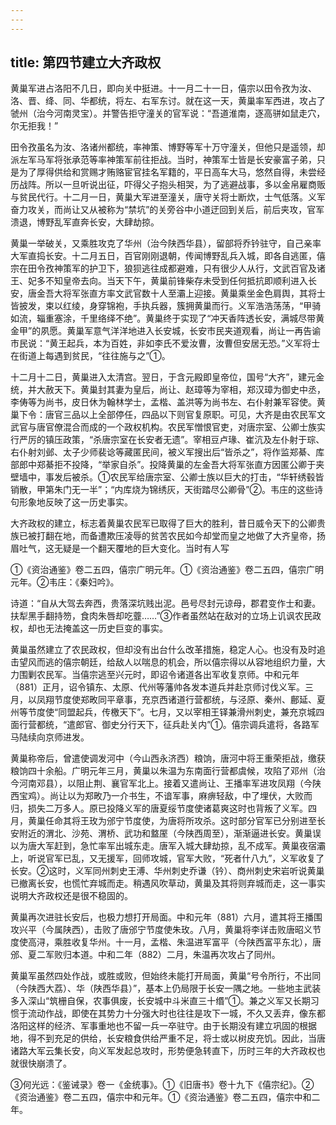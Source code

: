 ```yaml
---
---
---
```

title: 第四节建立大齐政权
---



黄巢军进占洛阳不几日，即向关中挺进。十一月二十一日，僖宗以田令孜为汝、洛、晋、绛、同、华都统，将左、右军东讨。就在这一天，黄巢率军西进，攻占了虢州（治今河南灵宝）。并警告拒守潼关的官军说：“吾道淮南，逐高骈如鼠走穴，尔无拒我！”

田令孜虽名为汝、洛诸州都统，率神策、博野等军十万守潼关，但他只是遥领，却派左军马军将张承范等率神策军前往拒战。当时，神策军士皆是长安豪富子弟，只是为了厚得供给和赏赐才贿赂宦官挂名军籍的，平日高车大马，悠然自得，未尝经历战阵。所以一旦听说出征，吓得父子抱头相哭，为了逃避战事，多以金帛雇商贩与贫民代行。十二月一日，黄巢大军进至潼关，唐守关将士断炊，士气低落。义军奋力攻关，而尚让又从被称为“禁坑”的关旁谷中小道迂回到关后，前后夹攻，官军溃退，博野乱军直奔长安，大肆劫掠。

黄巢一举破关，又乘胜攻克了华州（治今陕西华县），留部将乔钤驻守，自己亲率大军直捣长安。十二月五日，百官刚刚退朝，传闻博野乱兵入城，即各自逃匿，僖宗在田令孜神策军的护卫下，狼狈逃往成都避难，只有很少人从行，文武百官及诸王、妃多不知皇帝去向。当天下午，黄巢前锋柴存未受到任何抵抗即顺利进入长安，唐金吾大将军张直方率文武官数十人至灞上迎接。黄巢乘坐金色肩舆，其将士皆披发，束以红绫，身穿锦袍，手执兵器，簇拥黄巢而行。义军浩浩荡荡，“甲骑如流，辎重塞涂，千里络绎不绝”。黄巢终于实现了“冲天香阵透长安，满城尽带黄金甲”的夙愿。黄巢军意气洋洋地进入长安城，长安市民夹道观看，尚让一再告谕市民说：“黄王起兵，本为百姓，非如李氏不爱汝曹，汝曹但安居无恐。”义军将士在街道上每遇到贫民，“往往施与之”①。

十二月十二日，黄巢进入太清宫。翌日，于含元殿即皇帝位，国号“大齐”，建元金统，并大赦天下。黄巢封其妻为皇后，尚让、赵璋等为宰相，郑汉璋为御史中丞，李俦等为尚书，皮日休为翰林学士，孟楷、盖洪等为尚书左、右仆射兼军容使。黄巢下令：唐官三品以上全部停任，四品以下则官复原职。可见，大齐是由农民军文武官与唐官僚混合而成的一个政权机构。农民军憎恨官吏，对唐宗室、公卿士族实行严厉的镇压政策，“杀唐宗室在长安者无遗”。宰相豆卢瑑、崔沆及左仆射于琮、右仆射刘邺、太子少师裴谂等藏匿民间，被义军搜出后“皆杀之”，将作监郑綦、库部郎中郑綦拒不投降，“举家自杀”。投降黄巢的左金吾大将军张直方因匿公卿于夹壁墙中，事发后被杀。①农民军给唐宗室、公卿士族以巨大的打击，“华轩绣毂皆销散，甲第朱门无一半”；“内库烧为锦绣灰，天街踏尽公卿骨”②。韦庄的这些诗句形象地反映了这一历史事实。

大齐政权的建立，标志着黄巢农民军已取得了巨大的胜利，昔日威令天下的公卿贵族已被打翻在地，而备遭欺压凌辱的贫苦农民如今却堂而皇之地做了大齐皇帝，扬眉吐气，这无疑是一个翻天覆地的巨大变化。当时有人写

①《资治通鉴》卷二五四，僖宗广明元年。①《资治通鉴》卷二五四，僖宗广明元年。②韦庄：《秦妇吟》。

诗道：“自从大驾去奔西，贵落深坑贱出泥。邑号尽封元谅母，郡君变作士和妻。扶犁黑手翻持笏，食肉朱唇却吃虀……”③作者虽然站在敌对的立场上讥讽农民政权，却也无法掩盖这一历史巨变的事实。

黄巢虽然建立了农民政权，但却没有出台什么改革措施，稳定人心。也没有及时追击望风而逃的僖宗朝廷，给敌人以喘息的机会，所以僖宗得以从容地组织力量，大力围剿农民军。当僖宗逃至兴元时，即诏令诸道各出军收复京师。中和元年（881）正月，诏令镇东、太原、代州等藩帅各发本道兵并赴京师讨伐义军。三月，以凤翔节度使郑畋同平章事，充京西诸道行营都统，与泾原、秦州、鄜延、夏州等节度使“同盟起兵，传檄天下”。七月，又以宰相王铎兼滑州刺史，兼充京城四面行营都统，“遣郎官、御史分行天下，征兵赴关内”①。僖宗调兵遣将，各路军马陆续向京师进发。

黄巢称帝后，曾遣使调发河中（今山西永济西）粮饷，唐河中将王重荣拒战，缴获粮饷四十余船。广明元年三月，黄巢以朱温为东南面行营都虞候，攻陷了邓州（治今河南邓县），以阻止荆、襄官军北上。接着又遣尚让、王播率军进攻凤翔（今陕西宝鸡）。尚让以为郑畋乃一介书生，不谙军事，麻痹轻敌，中了埋伏，大败而归，损失二万多人。原已投降义军的唐夏绥节度使诸葛爽这时也背叛了义军。四月，黄巢任命其将王玫为邠宁节度使，为唐将所攻杀。这时部分官军已分别进至长安附近的渭北、沙苑、渭桥、武功和盩厔（今陕西周至），渐渐逼进长安。黄巢误以为唐大军赶到，急忙率军出城东走。唐军入城大肆劫掠，乱不成军。黄巢夜宿灞上，听说官军已乱，又无援军，回师攻城，官军大败，“死者什八九”，义军收复了长安。②这时，义军同州刺史王溥、华州刺史乔谦（钤）、商州刺史宋岩听说黄巢已撤离长安，也慌忙弃城而走。稍遇风吹草动，黄巢及其将则弃城而走，这一事实说明大齐政权还是很不稳固的。

黄巢再次进驻长安后，也极力想打开局面。中和元年（881）六月，遣其将王播围攻兴平（今属陕西），击败了唐邠宁节度使朱玫。八月，黄巢将李详击败唐昭义节度使高浔，乘胜收复华州。十一月，孟楷、朱温进军富平（今陕西富平东北），唐邠、夏二军败归本道。中和二年（882）二月，朱温再次攻占了同州。

黄巢军虽然四处作战，或胜或败，但始终未能打开局面，黄巢“号令所行，不出同（今陕西大荔）、华（陕西华县）”，基本上仍局限于长安一隅之地。一些地主武装多入深山“筑栅自保，农事俱废，长安城中斗米直三十缗”①。兼之义军又长期习惯于流动作战，即使在其势力十分强大时也往往是攻下一城，不久又丢弃，像东都洛阳这样的经济、军事重地也不留一兵一卒驻守。由于长期没有建立巩固的根据地，得不到充足的供给，长安粮食供给严重不足，将士或以树皮充饥。因此，当唐诸路大军云集长安，向义军发起总攻时，形势便急转直下，历时三年的大齐政权也就很快崩溃了。

③何光远：《鉴诫录》卷一《金统事》。①《旧唐书》卷十九下《僖宗纪》。②《资治通鉴》卷二五四，僖宗中和元年。①《资治通鉴》卷二五四，僖宗中和二年。